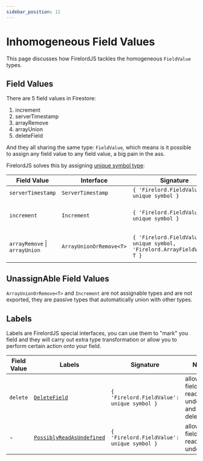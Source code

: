 ```yaml
---
sidebar_position: 11
---
```


# Inhomogeneous Field Values

This page discusses how FirelordJS tackles the homogeneous `FieldValue` types.

## Field Values

There are 5 field values in Firestore:

1. increment
2. serverTimestamp
3. arrayRemove
4. arrayUnion
5. deleteField

And they all sharing the same type: `FieldValue`, which means is it possible to assign any field value to any field value, a big pain in the ass.

FirelordJS solves this by assigning [unique symbol type](https://www.typescriptlang.org/docs/handbook/release-notes/typescript-2-7.html#unique-symbol):

| Field Value                   | Interface               | Signature                                                                 | Note                     | Assignable |
| ----------------------------- | ----------------------- | ------------------------------------------------------------------------- | ------------------------ | ---------- |
| `serverTimestamp`             | `ServerTimestamp`       | `{ 'Firelord.FieldValue': unique symbol }`                                |                          | Yes        |
| `increment`                   | `Increment`             | `{ 'Firelord.FieldValue': unique symbol }`                                | auto union with `number` | No         |
| `arrayRemove` \| `arrayUnion` | `ArrayUnionOrRemove<T>` | `{ 'Firelord.FieldValue': unique symbol, 'Firelord.ArrayFieldValue': T }` | auto union with `T[]`    | No         |

## UnassignAble Field Values

`ArrayUnionOrRemove<T>` and `Increment` are not assignable types and are not exported, they are passive types that automatically union with other types.

## Labels

Labels are FirelordJS special interfaces, you can use them to "mark" you field and they will carry out extra type transformation or allow you to perform certain action onto your field.

| Field Value | Labels                                                           | Signature                                  | Note                                                | Assignable |
| ----------- | ---------------------------------------------------------------- | ------------------------------------------ | --------------------------------------------------- | ---------- |
| `delete`    | [`DeleteField`](./guides/delete_field)                           | `{ 'Firelord.FieldValue': unique symbol }` | allow a field to be read as undefiend and deletable | Yes        |
| -           | [`PossiblyReadAsUndefined`](./guides/possibly_read_as_undefined) | `{ 'Firelord.FieldValue': unique symbol }` | allow a field to be read as undefiend               | Yes        |

